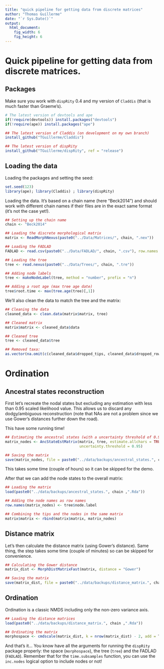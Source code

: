 ```yaml
---
title: "quick pipeline for getting data from discrete matrices"
author: "Thomas Guillerme"
date: "`r Sys.Date()`"
output:
  html_document:
    fig_width: 6
    fig_height: 6
---
```


Quick pipeline for getting data from discrete matrices.
===============

Packages
-----------------------------------

Make sure you work with `dispRity` 0.4 and my version of `Claddis` (that is much faster than Graeme's).

```r
# The latest version of devtools and ape
if(!require(devtools)) install.packages("devtools")
if(!require(ape)) install.packages("ape")

## The latest version of Claddis (on development on my own branch)
install_github("TGuillerme/Claddis")

## The latest version of dispRity 
install_github("TGuillerme/dispRity", ref = "release")
```

Loading the data
-----------------------------------

Loading the packages and setting the seed:

```r
set.seed(123)
library(ape); library(Claddis) ; library(dispRity) 
```

Loading the data.
It's based on a chain name (here "Beck2014") and should work with different chain names if their files are in the exact same format (it's not the case yet!).

```r
## Setting up the chain name
chain <- "Beck2014"

## Loading the discrete morphological matrix
matrix <- ReadMorphNexus(paste0("../Data/Matrices/", chain, ".nex"))

## Loading the FADLAD
FADLAD <- read.csv(paste0("../Data/FADLAD/", chain, ".csv"), row.names = 1, header = TRUE)

## Loading the tree
tree <- read.nexus(paste0("../Data/Trees/", chain, ".tre"))

## Adding node labels
tree <- makeNodeLabel(tree, method = "number", prefix = "n")

## Adding a root age (max tree age date)
tree$root.time <- max(tree.age(tree)[,1])
```

We'll also clean the data to match the tree and the matrix:

```r
## Cleaning the data 
cleaned_data <- clean.data(matrix$matrix, tree)

## Cleaned matrix
matrix$matrix <- cleaned_data$data

## Cleaned tree
tree <- cleaned_data$tree

## Removed taxa:
as.vector(na.omit(c(cleaned_data$dropped_tips, cleaned_data$dropped_rows)))
```

Ordination
===============

Ancestral states reconstruction
-----------------------------------

First let's recreate the nodal states but excluding any estimation with less than 0.95 scaled likelihood value.
This allows us to discard any dodgy/ambiguous reconstruction (note that NAs are not a problem since we use Gower's distances further down the road).

This have some running time!

```r
## Estimating the ancestral states (with a uncertainty threshold of 0.95)
matrix_nodes <- AncStateEstMatrix(matrix, tree, estimate.allchars = TRUE,
                                  uncertainty.threshold = 0.95)

## Saving the matrix
save(matrix_nodes, file = paste0("../data/backups/ancestral_states.", chain ,".Rda"))
```

This takes some time (couple of hours) so it can be skipped for the demo.

After that we can add the node states to the overall matrix:

```r
## Loading the matrix
load(paste0("../data/backups/ancestral_states.", chain ,".Rda"))

## Adding the node names as row names
row.names(matrix_nodes) <- tree$node.label

## Combining the tips and the nodes in the same matrix
matrix$matrix <- rbind(matrix$matrix, matrix_nodes) 
```

Distance matrix
-----------------------------------

Let's then calculate the distance matrix (using Gower's distance).
Same thing, the step takes some time (couple of minutes) so can be skipped for convenience.

```r
## Calculating the Gower distance
matrix_dist <- MorphDistMatrixFast(matrix, distance = "Gower")

## Saving the matrix
save(matrix_dist, file = paste0("../data/backups/distance_matrix.", chain ,".Rda"))
```

Ordination
-----------------------------------

Ordination is a classic NMDS including only the non-zero variance axis.

```r
## Loading the distance matrices
load(paste0("../data/backups/distance_matrix.", chain ,".Rda"))

## Ordinating the matrix
morphospace <- cmdscale(matrix_dist, k = nrow(matrix_dist) - 2, add = T)$points
```

And that's it... You know have all the arguments for running the `dispRity` package properly: the space (`morphospace`), the tree (`tree`) and the FADLAD (`FADLAD`).
Remember that for the `time.subsamples` function, you can use the `inc.nodes` logical option to include nodes or not!
